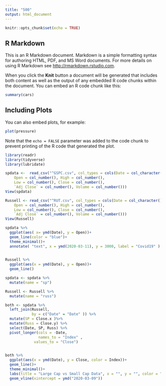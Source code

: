 ```yaml
---
title: "500"
output: html_document
---
```


```r
knitr::opts_chunk$set(echo = TRUE)
```

## R Markdown

This is an R Markdown document. Markdown is a simple formatting syntax for authoring HTML, PDF, and MS Word documents. For more details on using R Markdown see <http://rmarkdown.rstudio.com>.

When you click the **Knit** button a document will be generated that includes both content as well as the output of any embedded R code chunks within the document. You can embed an R code chunk like this:

```r
summary(cars)
```

## Including Plots

You can also embed plots, for example:

```r
plot(pressure)
```

Note that the `echo = FALSE` parameter was added to the code chunk to prevent printing of the R code that generated the plot.

```r
library(readr)
library(tidyverse)
library(lubridate)
```


```r
spdata <-  read_csv("^GSPC.csv", col_types = cols(Date = col_character(), 
    Open = col_number(), High = col_number(), 
    Low = col_number(), Close = col_number(), 
    `Adj Close` = col_number(), Volume = col_number()))
View(spdata)
```

```r
Russell <- read_csv("^RUT.csv", col_types = cols(Date = col_character(), 
    Open = col_number(), High = col_number(), 
    Low = col_number(), Close = col_number(), 
    `Adj Close` = col_number(), Volume = col_number()))
View(Russell)

```

```r
spdata %>%
  ggplot(aes( x= ymd(Date), y = Open))+
  geom_line(color = "blue")+
  theme_minimal()+
  annotate( "text", x = ymd(2020-03-11), y = 3000, label = "Covid19" )
  
```
```r
Russell %>%
  ggplot(aes(x = ymd(Date), y = Open))+
  geom_line()
```
```r
spdata <- spdata %>%
  mutate(name = "sp")

```

```r
Russell <- Russell %>%
  mutate(name = "russ")
```


```r
both <- spdata %>%
  left_join(Russell,
            by = c("Date" = "Date" )) %>%
  mutate(SP = Close.x )%>%
  mutate(Russ = Close.y) %>%
  select(Date, SP, Russ) %>%
  pivot_longer(cols = -Date,
               names_to = "Index" ,
             values_to = "Close") 
  
```

```r
both %>%
  ggplot(aes(x = ymd(Date), y = Close, color = Index))+
  geom_line()+
  theme_minimal()+
  labs(title = "Large Cap vs Small Cap Data", x = "", y = "", color = "", caption = "The black line represents the COVID shutdown")+
  geom_vline(xintercept = ymd("2020-03-09"))
  
```

